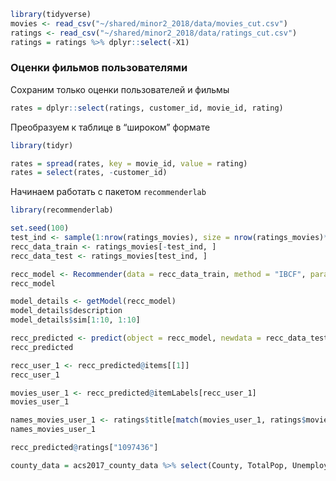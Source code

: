 
```r
library(tidyverse)
movies <- read_csv("~/shared/minor2_2018/data/movies_cut.csv")
ratings <- read_csv("~/shared/minor2_2018/data/ratings_cut.csv")
ratings = ratings %>% dplyr::select(-X1)
```

### Оценки фильмов пользователями

Сохраним только оценки пользователей и фильмы

```r
rates = dplyr::select(ratings, customer_id, movie_id, rating)
```

Преобразуем к таблице в "широком" формате

```r
library(tidyr)

rates = spread(rates, key = movie_id, value = rating)
rates = select(rates, -customer_id)

```

Начинаем работать с пакетом `recommenderlab`

```r
library(recommenderlab)
```

```r
set.seed(100)
test_ind <- sample(1:nrow(ratings_movies), size = nrow(ratings_movies)*0.2)
recc_data_train <- ratings_movies[-test_ind, ]
recc_data_test <- ratings_movies[test_ind, ]
```

```r
recc_model <- Recommender(data = recc_data_train, method = "IBCF", parameter = list(k = 30))
recc_model
```
```r

model_details <- getModel(recc_model)
model_details$description
model_details$sim[1:10, 1:10]
```

```r
recc_predicted <- predict(object = recc_model, newdata = recc_data_test, n = 6)
recc_predicted
```
```r
recc_user_1 <- recc_predicted@items[[1]]
recc_user_1
```
```r
movies_user_1 <- recc_predicted@itemLabels[recc_user_1]
movies_user_1
```
```r
names_movies_user_1 <- ratings$title[match(movies_user_1, ratings$movie_id)]
names_movies_user_1
```

```r
recc_predicted@ratings["1097436"]

```

```r
county_data = acs2017_county_data %>% select(County, TotalPop, Unemployment, )
```


